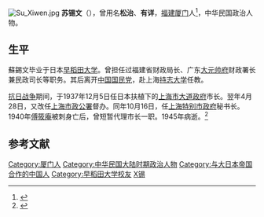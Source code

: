 [[File:Su_Xiwen.jpg|thumb]]
'''苏锡文'''（{{bd|1889年||1945年}}），曾用名'''松治'''、'''有详'''，[[福建|福建]][[厦门|厦门]]人<ref>{{cite web|url=http://www.ntl.edu.tw/public/Attachment/281415523478.pdf|title=1937-1947年在上海的臺灣人|publisher=《臺灣學研究》許雪姬|access-date=2015-08-23|archive-url=https://web.archive.org/web/20170319200013/http://www.ntl.edu.tw/public/Attachment/281415523478.pdf|archive-date=2017-03-19|dead-url=yes}}</ref>，中华民国政治人物。

== 生平 ==
蘇錫文毕业于日本[[早稻田大学|早稻田大学]]。曾担任过福建省财政局长、广东[[大元帅府|大元帅府]]财政署长兼民政司长等职务。其后离开[[中国国民党|中国国民党]]，赴上海[[持志大学|持志大学]]任教。

[[抗日战争|抗日战争]]期间，于1937年12月5日任日本扶植下的[[上海市大道政府|上海市大道政府]]市长。翌年4月28日，又改任[[督办上海市政公署|上海市政公署]]督办。同年10月16日，任[[上海特别市政府_(日占时期)|上海特别市政府]]秘书长。1940年[[傅筱庵|傅筱庵]]被刺身亡后，曾短暂代理市长一职。1945年病逝。<ref>{{cite web|url=http://www.shtong.gov.cn/newsite/node2/node2245/node4530/node22809/node60837/userobject1ai53063.html|title=《上海旧政权建置志》第六章 人物 - 第一节 人物传略|publisher=上海市地方志办公室|deadurl=yes|archiveurl=https://web.archive.org/web/20150218094732/http://www.shtong.gov.cn/newsite/node2/node2245/node4530/node22809/node60837/userobject1ai53063.html|archivedate=2015-02-18|access-date=2019-04-20}}</ref>

== 参考文献 ==
{{Reflist}}

{{上海市市长|伪}}

[[Category:厦门人|Category:厦门人]]
[[Category:中华民国大陆时期政治人物|Category:中华民国大陆时期政治人物]]
[[Category:与大日本帝国合作的中国人|Category:与大日本帝国合作的中国人]]
[[Category:早稻田大学校友|Category:早稻田大学校友]]
[[Category:苏姓|X锡]]